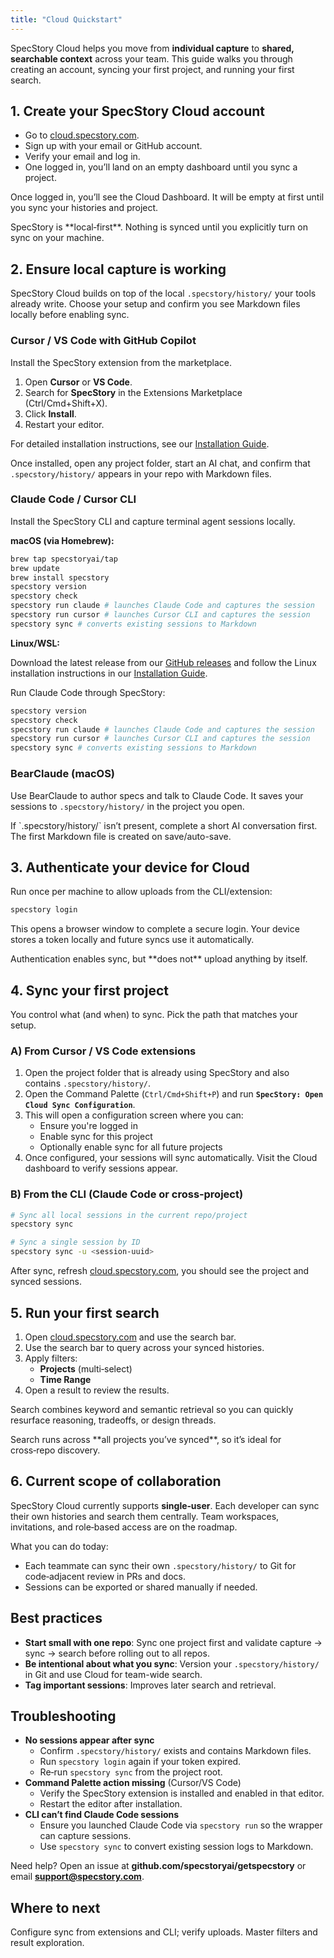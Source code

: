 ```yaml
---
title: "Cloud Quickstart"
---
```


SpecStory Cloud helps you move from **individual capture** to **shared, searchable context** across your team.
This guide walks you through creating an account, syncing your first project, and running your first search.

## 1. Create your SpecStory Cloud account

- Go to [cloud.specstory.com](https://cloud.specstory.com).
- Sign up with your email or GitHub account.
- Verify your email and log in.
- One logged in, you’ll land on an empty dashboard until you sync a project.

Once logged in, you’ll see the Cloud Dashboard. It will be empty at first until you sync your histories and project.

<Info>
  SpecStory is **local‑first**. Nothing is synced until you explicitly turn on sync on your machine.
</Info>

## 2. Ensure local capture is working

SpecStory Cloud builds on top of the local `.specstory/history/` your tools already write. Choose your setup and confirm you see Markdown files locally before enabling sync.

### Cursor / VS Code with GitHub Copilot

Install the SpecStory extension from the marketplace.

1. Open **Cursor** or **VS Code**.
2. Search for **SpecStory** in the Extensions Marketplace (Ctrl/Cmd+Shift+X).
3. Click **Install**.
4. Restart your editor.

For detailed installation instructions, see our [Installation Guide](/specstory/introduction).

Once installed, open any project folder, start an AI chat, and confirm that `.specstory/history/` appears in your repo with Markdown files.

### Claude Code / Cursor CLI

Install the SpecStory CLI and capture terminal agent sessions locally.

**macOS (via Homebrew):**

```bash
brew tap specstoryai/tap
brew update
brew install specstory
specstory version
specstory check
specstory run claude # launches Claude Code and captures the session
specstory run cursor # launches Cursor CLI and captures the session
specstory sync # converts existing sessions to Markdown
```

**Linux/WSL:**

Download the latest release from our [GitHub releases](https://github.com/specstoryai/getspecstory/releases) and follow the Linux installation instructions in our [Installation Guide](/specstory/introduction).

Run Claude Code through SpecStory:

```bash
specstory version
specstory check
specstory run claude # launches Claude Code and captures the session
specstory run cursor # launches Cursor CLI and captures the session
specstory sync # converts existing sessions to Markdown
```

### BearClaude (macOS)

Use BearClaude to author specs and talk to Claude Code. It saves your sessions to `.specstory/history/` in the project you open.

<Tip>
  If `.specstory/history/` isn’t present, complete a short AI conversation first. The first Markdown file is created on save/auto-save.
</Tip>

## 3. Authenticate your device for Cloud

Run once per machine to allow uploads from the CLI/extension:

```bash
specstory login
```

This opens a browser window to complete a secure login. Your device stores a token locally and future syncs use it automatically.

<Note>
  Authentication enables sync, but **does not** upload anything by itself.
</Note>

## 4. Sync your first project

You control what (and when) to sync. Pick the path that matches your setup.

### A) From Cursor / VS Code extensions

1. Open the project folder that is already using SpecStory and also contains `.specstory/history/`.
2. Open the Command Palette (`Ctrl/Cmd+Shift+P`) and run **`SpecStory: Open Cloud Sync Configuration`**.
3. This will open a configuration screen where you can:
   - Ensure you're logged in
   - Enable sync for this project
   - Optionally enable sync for all future projects
4. Once configured, your sessions will sync automatically. Visit the Cloud dashboard to verify sessions appear.

### B) From the CLI (Claude Code or cross‑project)

```bash
# Sync all local sessions in the current repo/project
specstory sync

# Sync a single session by ID
specstory sync -u <session-uuid>
```

After sync, refresh [cloud.specstory.com](https://cloud.specstory.com), you should see the project and synced sessions.

## 5. Run your first search

1. Open [cloud.specstory.com](https://cloud.specstory.com) and use the search bar.
2. Use the search bar to query across your synced histories.
3. Apply filters:
   - **Projects** (multi‑select)
   - **Time Range**
4. Open a result to review the results.

Search combines keyword and semantic retrieval so you can quickly resurface reasoning, tradeoffs, or design threads.

<Tip>
  Search runs across **all projects you’ve synced**, so it’s ideal for cross‑repo discovery.
</Tip>

## 6. Current scope of collaboration

SpecStory Cloud currently supports **single‑user**. Each developer can sync their own histories and search them centrally. Team workspaces, invitations, and role‑based access are on the roadmap.

What you can do today:

- Each teammate can sync their own `.specstory/history/` to Git for code‑adjacent review in PRs and docs.
- Sessions can be exported or shared manually if needed.

## Best practices

- **Start small with one repo**: Sync one project first and validate capture → sync → search before rolling out to all repos.
- **Be intentional about what you sync**: Version your `.specstory/history/` in Git and use Cloud for team-wide search.
- **Tag important sessions**: Improves later search and retrieval.

## Troubleshooting

- **No sessions appear after sync**
  - Confirm `.specstory/history/` exists and contains Markdown files.
  - Run `specstory login` again if your token expired.
  - Re‑run `specstory sync` from the project root.
- **Command Palette action missing** (Cursor/VS Code)
  - Verify the SpecStory extension is installed and enabled in that editor.
  - Restart the editor after installation.
- **CLI can’t find Claude Code sessions**
  - Ensure you launched Claude Code via `specstory run` so the wrapper can capture sessions.
  - Use `specstory sync` to convert existing session logs to Markdown.

Need help? Open an issue at **github.com/specstoryai/getspecstory** or email [**support@specstory.com**](mailto:support@specstory.com).

## Where to next

<CardGroup cols={2}>
  <Card title="Sync & Store" icon="arrow-down-up-across-line" href="/cloud/sync-and-store">
    Configure sync from extensions and CLI; verify uploads.
  </Card>
  <Card title="Search & Organization" icon="magnifying-glass" href="/cloud/search-and-organization">
    Master filters and result exploration.
  </Card>
</CardGroup>